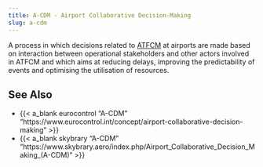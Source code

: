 ```yaml
---
title: A-CDM - Airport Collaborative Decision-Making
slug: a-cdm
---
```


A process in which decisions related to [ATFCM](atfcm.qmd)
at airports are made based on interaction between operational stakeholders and
other actors involved in ATFCM and which aims at reducing delays, improving the
predictability of events and optimising the utilisation of resources.

## See Also

* {{< a_blank eurocontrol "A-CDM" "https://www.eurocontrol.int/concept/airport-collaborative-decision-making" >}}
* {{< a_blank skybrary "A-CDM" "https://www.skybrary.aero/index.php/Airport_Collaborative_Decision_Making_(A-CDM)" >}}

